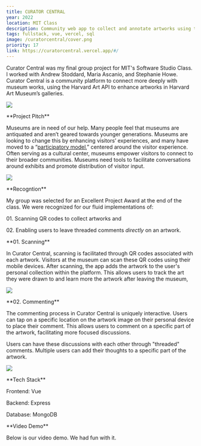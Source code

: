 ```yaml
---
title: CURATOR CENTRAL
year: 2022
location: MIT Class
description: Community web app to collect and annotate artworks using the Harvard Art API. Awarded Excellent Project in MIT's Software Studio Class.
tags: fullstack, vue, vercel, sql
image: /curatorcentral/cover.png
priority: 17
link: https://curatorcentral.vercel.app/#/
---
```


<Hero>
  <div>
    <Callout
      link="https://curatorcentral.vercel.app/#/"
      text="Try Curator Central"
    />
    <Callout
      link="https://github.com/mascanioalino/MAST"
      text="Github Repository"
    />
  </div>
  <div>
    Curator Central was my final group project for MIT's Software Studio Class.
    I worked with Andrew Stoddard, Maria Ascanio, and Stephanie Howe. Curator
    Central is a community platform to connect more deeply with museum works,
    using the Harvard Art API to enhance artworks in Harvard Art Museum’s
    galleries.
  </div>
</Hero>

![](/curatorcentral/1.gif)

<Line />

<TwoCol>
**Project Pitch**

Museums are in need of our help. Many people feel that museums are
antiquated and aren’t geared towards younger generations.
Museums are looking to change this by enhancing visitors’
experiences, and many have moved to a “[participatory model](https://www.participatorymuseum.org/),”
centered around the visitor experience. Often serving as a
cultural center, museums empower visitors to connect to their
broader communities. Museums need tools to facilitate conversations
around exhibits and promote distribution of visitor input.

![](/curatorcentral/2.png)

</TwoCol>

<Line />

<TwoCol>
**Recogntion**

My group was selected for an Excellent Project Award at the end of the class. We were recognized for our
fluid implementations of:

01\. Scanning QR codes to collect artworks and

02\. Enabling users to leave threaded comments _directly_ on an artwork.

<Line />

<TwoCol>
**01. Scanning**

In Curator Central, scanning is facilitated through QR codes
associated with each artwork. Visitors at the museum can scan these QR
codes using their mobile devices. After scanning, the app adds the artwork to the user's personal collection within the platform.
This allows users to track the art they were drawn to and learn more the
artwork after leaving the museum,

![](/curatorcentral/qr.png)

</TwoCol>

<Line />

<TwoCol>
**02. Commenting**

The commenting process in Curator Central is uniquely interactive.
Users can tap on a specific location on the artwork
image on their personal device to place their comment.
This allows users to comment on a specific part of the artwork,
facilitating more focused discussions.

Users can have these discussions with each other through "threaded"
comments. Multiple users can add their thoughts to a specific part of
the artwork.

![](/curatorcentral/annotations.png)

</TwoCol>

</TwoCol>

<Line />

<TwoCol>
**Tech Stack**

Frontend: Vue

Backend: Express

Database: MongoDB

</TwoCol>

<Line />

<TwoCol>
**Video Demo**

Below is our video demo. We had fun with it.

<Vimeo vimeoId="780726140" />
</TwoCol>
